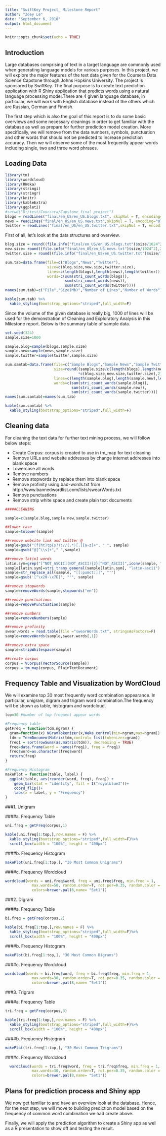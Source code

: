 ---
title: "SwiftKey Project_ Milestone Report"
author: "Zoey Le"
date: "September 6, 2018"
output: html_document
---

```{r setup, include=FALSE}
knitr::opts_chunk$set(echo = TRUE)
```

## Introduction

Large databases comprising of text in a target language are commonly used when generating language models for various purposes. In this project, we will explore the major features of the text data given for the Coursera Data Science Capstone through Johns Hopkins University. The project is sponsored by SwiftKey. The final purpose is to create text prediction application with R Shiny application that predicts words using a natural language processing model.There are 4 given language database, in particular, we will work with English database instead of the others which are Russian, German and Finnish.

The first step which is also the goal of this report is to do some basic overviews and some necessary cleanings in order to get familiar with the database as well as prepare for further prediction model creation. More specifically, we will remove from the data numbers, symbols, punctuation and other words that should not be predicted to increase prediction accuracy. Then we will observe some of the most frequently appear words including single, two and three word phrases. 


## Loading Data

```{r loading, message=FALSE}
library(tm)
library(wordcloud)
library(RWeka)
library(stringi)
library(stringr)
library(knitr)
library(kableExtra)
library(ggplot2)
#setwd("D:/test/Coursera/Capstone_final project")
blogs = readLines("final/en_US/en_US.blogs.txt", skipNul = T, encoding="UTF-8")
news = readLines("final/en_US/en_US.news.txt",skipNul = T, encoding="UTF-8")
twitter = readLines("final/en_US/en_US.twitter.txt",skipNul = T, encoding="UTF-8")

```


First of all, let's look at the data structures and overview.

```{r totaltable}

blog.size = round((file.info("final/en_US/en_US.blogs.txt")$size/1024^2),2)
new.size= round((file.info("final/en_US/en_US.news.txt")$size/1024^2),2)
twitter.size = round((file.info("final/en_US/en_US.twitter.txt")$size/1024^2),2)

sum.tab=data.frame(file=c("Blogs","News","Twitter"),
                   size=c(blog.size,new.size,twitter.size),
                   lines=c(length(blogs),length(news),length(twitter)),
                   words=c(sum(stri_count_words(blogs)),
                           sum(stri_count_words(news)),
                           sum(stri_count_words(twitter))))           
names(sum.tab)=c("File","Size(Mb)","Number of Lines","Number of Words")

kable(sum.tab) %>%
  kable_styling(bootstrap_options="striped",full_width=F)

```

Since the volume of the given database is really big, 1000 of lines will be used for the demonstration of Cleaning and Exploratory Analysis in this Milestone report. Below is the summary table of sample data. 

```{r sampletable}
set.seed(324)
sample.size=1000

sample.blog=sample(blogs,sample.size)
sample.new=sample(news,sample.size)
sample.twitter=sample(twitter,sample.size)

sum.samtab=data.frame(file=c("Sample Blogs","Sample News","Sample Twitter"),
                      size=round((sample.size/c(length(blogs),length(news),length(twitter)))
                                 *c(blog.size,new.size,twitter.size),2),
                      lines=c(length(sample.blog),length(sample.new),length(sample.twitter)),
                      words=c(sum(stri_count_words(sample.blog)),
                              sum(stri_count_words(sample.new)),
                              sum(stri_count_words(sample.twitter))))
names(sum.samtab)=names(sum.tab)

kable(sum.samtab) %>%
  kable_styling(bootstrap_options="striped",full_width=F)

```

## Cleaning data

For cleaning the text data for further text mining process, we will follow below steps:

- Create Corpus: corpus is created to use in tm_map for text cleaning
- Remove URLs and website addresses by change internet addresses into blank space
- Lowercase all words
- Remove numbers
- Remove stopwords by replace them into blank space
- Remove profinity using bad-words.txt from http://www.bannedwordlist.com/lists/swearWords.txt
- Remove punctuations
- Remove strip white space and create plain text documents

```{r cleaning}
#####CLEANING

sample=c(sample.blog,sample.new,sample.twitter)

##lower case
sample=tolower(sample)

##remove website link and twitter @
sample=gsub("(f|ht)tp(s?)://(.*)[.][a-z]+", " ", sample)
sample=gsub("@[^\\s]+"," ",sample)

##remove latin1 words
latin.sym=grep("[^NOT_ASCII](NOT_ASCII){2}[^NOT_ASCII]",iconv(sample, "latin1", "ASCII", sub="NOT_ASCII"))
sample[latin.sym]=stri_trans_general(sample[latin.sym], "latin-ascii")
sample=str_replace_all(sample, "[[:punct:]]", "'")
sample=gsub('[^\x20-\x7E]', "'", sample)

##remove stopwords
sample=removeWords(sample,stopwords("en"))

##remove punctuations
sample=removePunctuation(sample)

##remove numbers
sample=removeNumbers(sample)

##remove profinity
swear.words = read.table(file ="swearWords.txt", stringsAsFactors=F)
sample=removeWords(sample,swear.words[,1])

##remove extra space
sample=stripWhitespace(sample)

##create corpus
corpus = VCorpus(VectorSource(sample))
corpus = tm_map(corpus, PlainTextDocument)

```

## Frequency Table and Visualization by WordCloud

We will examine top 30 most frequently word combination appearance. In particular, unigram, digram and trigram word combination.The frequency will be shown as table, histogram and wordcloud.

```{r freq}

top=30 #number of top frequent appear words

#Frequency table
getFreq = function(tdm,ngram) {
  gram=function(x) NGramTokenizer(x,Weka_control(min=ngram,max=ngram))
  tdm = TermDocumentMatrix(tdm,control= list(tokenizer=gram))
  freq1 = sort(rowSums(as.matrix(tdm)), decreasing = TRUE)
  freq=data.frame(word = names(freq1), freq = freq1)
  freq$word=as.character(freq$word)
  return(freq)
}

#Frequency Histogram
makePlot = function(table, label) {
  ggplot(table, aes(reorder(word, freq), freq)) +
    geom_bar(stat = "identity", fill = I("royalblue3"))+
    coord_flip()+
    labs(x = label, y = "Frequency")
}


```

###1. Unigram

####a. Frequency Table

```{r table1}

uni.freq = getFreq(corpus,1)

kable(uni.freq[1:top,],row.names = F) %>%
  kable_styling(bootstrap_options="striped",full_width=F)%>%
  scroll_box(width = "100%", height = "400px")

```

####b. Frequency Histogram

```{r hist1}

makePlot(uni.freq[1:top,], "30 Most Common Unigrams")

```

####c. Frequency Wordcloud

```{r wordcloud1}

wordcloud(words = uni.freq$word, freq = uni.freq$freq, min.freq = 1,
            max.words=50, random.order=T, rot.per=0.35, random.color = F,scale=c(4,.2),
            colors=brewer.pal(8,name= "Set1"))


```

###2. Digram

####a. Frequency Table


```{r table2}

bi.freq = getFreq(corpus,2)

kable(bi.freq[1:top,],row.names = F) %>%
  kable_styling(bootstrap_options="striped",full_width=F)%>%
  scroll_box(width = "100%", height = "400px")

```


####b. Frequency Histogram


```{r hist2}

makePlot(bi.freq[1:top,], "30 Most Common Digrams")

```


####c. Frequency Wordcloud


```{r wordcloud2}

wordcloud(words = bi.freq$word, freq = bi.freq$freq, min.freq = 1,
            max.words=30, random.order=T, rot.per=0.35, random.color = F,scale=c(3,.1),
            colors=brewer.pal(8,name= "Set1"))


```



###3. Trigram


####a. Frequency Table

```{r table3}

tri.freq = getFreq(corpus,3)

kable(tri.freq[1:top,],row.names = F) %>%
  kable_styling(bootstrap_options="striped",full_width=F)%>%
  scroll_box(width = "100%", height = "400px")

```


####b. Frequency Histogram


```{r hist3}

makePlot(tri.freq[1:top,], "30 Most Common Trigrams")

```


####c. Frequency Wordcloud


```{r wordcloud3, fig.height=6,fig.width=6}


  wordcloud(words = tri.freq$word, freq = tri.freq$freq, min.freq = 1,
            max.words=30, random.order=T, rot.per=0.35, random.color = T,scale=c(2,.1),
            colors=brewer.pal(8,name= "Set1"))


```

## Plans for prediction process and Shiny app

We now get familiar to and have an overview look at the database. Hence, for the next step, we will move to building prediction model based on the frequency of common word combination we had create above.

Finally, we will apply the prediction algorithm to create a Shiny app as well as a R presentation to show off and testing the result. 


